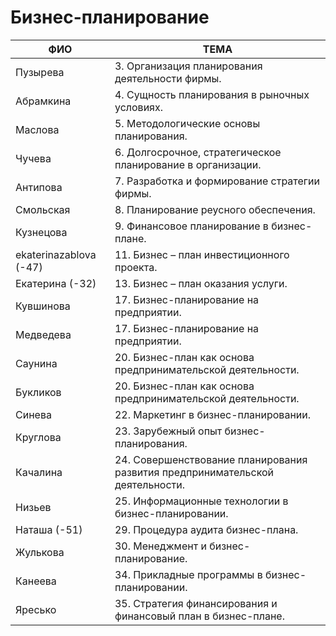 # Бизнес-планирование

| ФИО         |                        ТЕМА                            |
| ----------- | ------------------------------------------------------ |
| Пузырева    | 3. Организация планирования деятельности фирмы.        |
| Абрамкина   | 4. Сущность планирования в рыночных условиях.          |
| Маслова     | 5. Методологические основы планирования.               |
| Чучева      | 6. Долгосрочное, стратегическое планирование в организации. |
| Антипова   | 7. Разработка и формирование стратегии фирмы. |
| Смольская   | 8. Планирование реусного обеспечения. |
| Кузнецова   | 9. Финансовое планирование в бизнес-плане. |
| ekaterinazablova (-47)  | 11. Бизнес – план инвестиционного проекта. |
| Екатерина (-32)  | 13. Бизнес – план оказания услуги. |
| Кувшинова   | 17. Бизнес-планирование на предприятии.                |
| Медведева   | 17. Бизнес-планирование на предприятии.                |
| Саунина     | 20. Бизнес-план как основа предпринимательской деятельности. |
| Букликов     | 20. Бизнес-план как основа предпринимательской деятельности. |
| Cинева      | 22. Маркетинг в бизнес-планировании.                   |
| Круглова    | 23. Зарубежный опыт бизнес-планирования.               |
| Качалина    | 24. Совершенствование планирования развития предпринимательской деятельности. |
| Низьев      | 25. Информационные технологии в бизнес-планировании.   |
| Наташа (-51) | 29. Процедура аудита бизнес-плана.   |
| Жулькова      | 30. Менеджмент и бизнес-планирование.   |
| Канеева      | 34. Прикладные программы в бизнес-планировании. |
| Яресько      | 35. Стратегия финансирования и финансовый план в бизнес-плане. |
